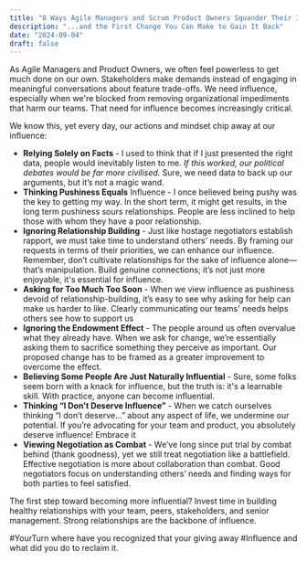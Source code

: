 ```yaml
---
title: "8 Ways Agile Managers and Scrum Product Owners Squander Their Influence"
description: "...and the First Change You Can Make to Gain It Back"
date: "2024-09-04"
draft: false
---
```


As Agile Managers and Product Owners, we often feel powerless to get much done on our own. Stakeholders make demands instead of engaging in meaningful conversations about feature trade-offs. We need influence, especially when we're blocked from removing organizational impediments that harm our teams. That need for influence becomes increasingly critical.

We know this, yet every day, our actions and mindset chip away at our influence:

- **Relying Solely on Facts** - I used to think that if I just presented the right data, people would inevitably listen to me. _If this worked, our political debates would be far more civilised._ Sure, we need data to back up our arguments, but it’s not a magic wand.
- **Thinking Pushiness Equals** Influence - I once believed being pushy was the key to getting my way. In the short term, it might get results, in the long term pushiness sours relationships. People are less inclined to help those with whom they have a poor relationship.
- **Ignoring Relationship Building** - Just like hostage negotiators establish rapport, we must take time to understand others' needs. By framing our requests in terms of their priorities, we can enhance our influence. Remember, don’t cultivate relationships for the sake of influence alone—that’s manipulation. Build genuine connections; it’s not just more enjoyable, it's essential for influence.
- **Asking for Too Much Too Soon** - When we view influence as pushiness devoid of relationship-building, it’s easy to see why asking for help can make us harder to like. Clearly communicating our teams' needs helps others see how to support us
- **Ignoring the Endowment Effect** - The people around us often overvalue what they already have. When we ask for change, we’re essentially asking them to sacrifice something they perceive as important. Our proposed change has to be framed as a greater improvement to overcome the effect.
- **Believing Some People Are Just Naturally Influential** - Sure, some folks seem born with a knack for influence, but the truth is: it's a learnable skill. With practice, anyone can become influential.
- **Thinking “I Don’t Deserve Influence”** - When we catch ourselves thinking “I don’t deserve...” about any aspect of life, we undermine our potential. If you’re advocating for your team and product, you absolutely deserve influence! Embrace it
- **Viewing Negotiation as Combat** - We’ve long since put trial by combat behind (thank goodness), yet we still treat negotiation like a battlefield. Effective negotiation is more about collaboration than combat. Good negotiators focus on understanding others’ needs and finding ways for both parties to feel satisfied.

The first step toward becoming more influential? Invest time in building healthy relationships with your team, peers, stakeholders, and senior management. Strong relationships are the backbone of influence.

#YourTurn where have you recognized that your giving away #Influence and what did you do to reclaim it.

